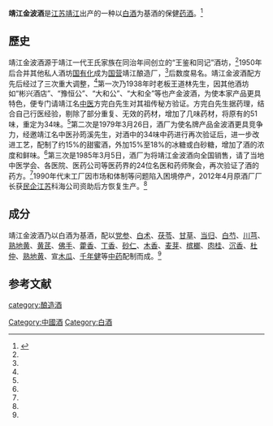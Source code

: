 {{Distinguish|济宁金波酒}}
{{中国非物质文化遗产 
| 级别 = 省
|名称 = 靖江金波酒酿造技艺
|子项 =
|图片 = 
|申报地区或单位 = [[靖江市|靖江市]]
|序号 = 
|编号项目 = 
|登录时间 = 2010年
|备注 = 第二批市级非遗项目
|分类 = 传统技艺
|省区市 = 靖江市
}}
'''靖江金波酒'''是[[江苏|江苏]][[靖江|靖江]]出产的一种以[[中国烧酒|白酒]]为基酒的保健[[药酒|药酒]]。<ref name=js1>{{cite web|url=http://roll.sohu.com/20131019/n388501575.shtml |title=从“王鉴和同记”到“金波酒业公司”|language=Zh-hans|date=2013-10-19}}</ref>

==歷史==
靖江金波酒源于靖江一代王氏家族在同治年间创立的“王鉴和同记”酒坊，<ref name=js1/>1950年后合并其他私人酒坊[[国有化|国有化]]成为[[国营|国营]]靖江酿造厂，<ref name=js1/>后数度易名。靖江金波酒配方先后经过了三次重大调整，<ref name=js1/>第一次乃1938年时老板王道林先生，因其他酒坊如“彬兴酒店”、“豫恒公”、“大和公”、“大和全”等也产金波酒，为使本家产品更具特色，便专门请靖江名[[中医|中医]]方完白先生对其祖传秘方验证。方完白先生据药理，结合自己行医经验，剔除了部分重复、无效的药材，增加了几味药材，将原有的51味，重定为34味。<ref name=js1/>第二次是1979年3月26日，酒厂为使名牌产品金波酒更具竞争力，经邀靖江名中医孙筠溪先生，对酒中的34味中药进行再次验证后，进一步改进工艺，配制了约15%的甜蜜酒，外加15%至18%的冰糖或白砂糖，增加了酒的浓度和鲜味。<ref name=js1/>第三次是1985年3月5日，酒厂为将靖江金波酒向全国销售，请了当地中医学会、各医院、医药公司等医药界的24位名医和药师聚会，再次验证了酒的药方。<ref name=js1/>1990年代末工厂因市场和体制等问题陷入困境停产，2012年4月原酒厂厂长获[[民企|民企]][[江苏|江苏]]科海公司资助后方恢复生产。<ref name=js1/>

==成分==
靖江金波酒乃以白酒为基酒，配以[[党参|党参]]、[[白术|白术]]、[[茯苓|茯苓]]、[[甘草|甘草]]、[[当归|当归]]、[[白芍|白芍]]、[[川芎|川芎]]、[[熟地黄|熟地黄]]、[[黄芪|黄芪]]、[[佛手|佛手]]、[[藿香|藿香]]、[[丁香|丁香]]、[[砂仁|砂仁]]、[[木香|木香]]、[[麦芽|麦芽]]、[[槟榔|槟榔]]、[[肉桂|肉桂]]、[[沉香|沉香]]、[[杜仲|杜仲]]、[[熟地黄|熟地黄]]、宣[[木瓜|木瓜]]、[[千年健|千年健]]等[[中药|中药]]配制而成。<ref name=js1/>

==参考文献==
{{reflist}}
{{中華酒文化}}

[[category:酿造酒|category:酿造酒]]
[[Category:中國酒|Category:中國酒]]
[[Category:白酒|Category:白酒]]